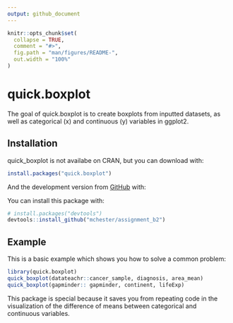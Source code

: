 ```yaml
---
output: github_document
---
```


<!-- README.md is generated from README.Rmd. Please edit that file -->

```r
knitr::opts_chunk$set(
  collapse = TRUE,
  comment = "#>",
  fig.path = "man/figures/README-",
  out.width = "100%"
)
```

# quick.boxplot

<!-- badges: start -->
<!-- badges: end -->

The goal of quick.boxplot is to create boxplots from inputted datasets, as well as categorical (x) and continuous (y) variables in ggplot2. 

## Installation

quick_boxplot is not availabe on CRAN, but you can download with: 

``` r
install.packages("quick.boxplot")
```

And the development version from [GitHub](https://github.com/) with:

You can install this package with:
``` r
# install.packages("devtools")
devtools::install_github("mchester/assignment_b2")
```
## Example

This is a basic example which shows you how to solve a common problem:

```r
library(quick.boxplot)
quick_boxplot(datateachr::cancer_sample, diagnosis, area_mean)
quick_boxplot(gapminder:: gapminder, continent, lifeExp)
```

This package is special because it saves you from repeating code in the visualization of the difference of means between categorical and continuous variables. 
